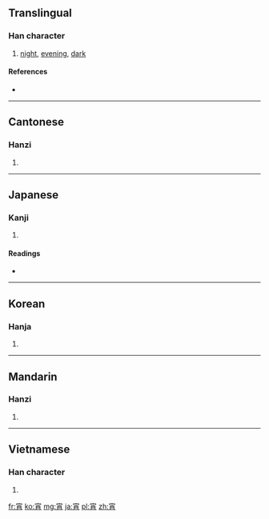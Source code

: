 ==Translingual==

===Han character===
{{Han char|rn=40|rad=宀|as=07|sn=10|four=3022<sub>7</sub>|canj=十火月 (JFB)}}

# [[night]], [[evening]], [[dark]]

====References====
* {{Han ref|kx=0286.150|dkj=07168|dj=0566.020|hdz=20932.020|uh=5BB5|ud=23477|bh=AE64|bd=44644}}

----

==Cantonese==

===Hanzi===
{{yue-hanzi|jyut=|y=siu1}}

# {{defn|lang=yue|sort=宀07}}

----

==Japanese==

===Kanji===
{{ja-kanji|grade=c|rs=宀07}}

# {{defn|lang=ja|sort=宀07}}

====Readings====
* {{ja-readings|on=[[しょう]] (shō)|kun=[[よい]] (yoi)}}

----

==Korean==

===Hanja===
{{ko-hanja|hangeul=소|rv=so|mr=so}}

# {{defn|lang=ko|sort=宀07}}

----

==Mandarin==

===Hanzi===
{{cmn-hanzi|pin=[[xiāo]] ([[xiao1]])|wg=hsiao<sup>1</sup>}}

# {{defn|lang=cmn|sort=宀07}}

----

==Vietnamese==

===Han character===
{{vi-hantu|[[tiêu]]|rs=宀07}}

# {{defn|lang=vi|sort=宀07}}

[[fr:宵]]
[[ko:宵]]
[[mg:宵]]
[[ja:宵]]
[[pl:宵]]
[[zh:宵]]